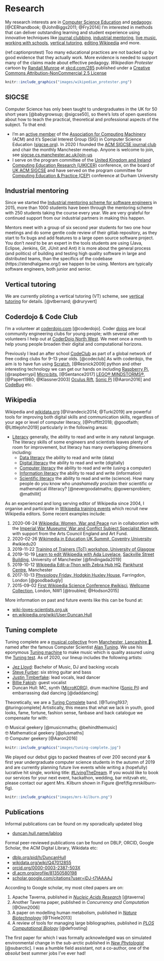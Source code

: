 # Research {#research}

My research interests are in [Computer Science Education](https://en.wikipedia.org/wiki/Computer_science_education) and [pedagogy](https://en.wikipedia.org/wiki/Pedagogy). [@CERhandbook; @JohnBiggs2011; @Fry2014] I'm interested in methods that can deliver outstanding learning and student experience using innovative techniques like [journal clubbing](https://sigcse.cs.manchester.ac.uk/), [industrial mentoring](https://www.cs.manchester.ac.uk/connect/business-engagement/industrial-mentoring/), [live music](#tuningcomplete), [working with schools](#coding-their-future), [vertical tutoring], [editing Wikipedia](#wikipedia) and more.

(ref:captionprotest) Too many educational practices are not backed up by good evidence that they actually work. More evidence is needed to support many of the claims made about effective pedagogy. _Wikipedian Protester_ cartoon by [Randall Munroe](https://en.wikipedia.org/wiki/Randall_Munroe) at [xkcd.com/285](https://xkcd.com/285/)  published under a [Creative Commons Attribution-NonCommercial 2.5 License](https://creativecommons.org/licenses/by-nc/2.5/)

```r
knitr::include_graphics("images/wikipedian_protester.png")
```

## SIGCSE
Computer Science has only been taught to undergraduates in the UK for 50 short years [@babygrowsup; @sigcse50], so there's lots of open questions about how to teach the practical, theoretical and professional aspects of the subject. To that end:

* I'm an [active member](https://dl.acm.org/profile/81350580198) of the [Association for Computing Machinery](https://en.wikipedia.org/wiki/Association_for_Computing_Machinery) (ACM) and it's Special Interest Group (SIG) in Computer Science Education ([sigcse.org](https://sigcse.org)). In 2020 I founded the [ACM SIGCSE journal club](https://sigcse.cs.manchester.ac.uk/) and chair the monthly Manchester meetup. Anyone is welcome to join, see [sigcse.cs.manchester.ac.uk/join-us](https://sigcse.cs.manchester.ac.uk/join-us)
* I serve on the program committee of the [United Kingdom and Ireland Computing Education Research (UIKICER)](https://www.ukicer.com/) conference, on the board of [UK ACM SIGCSE](https://uki-sigcse.acm.org/about) and have served on the program committee for [Computing Education & Practice (CEP)](http://community.dur.ac.uk/cep.conference) conference at Durham University

## Industrial mentoring
Since we started the [Industrial mentoring scheme for software engineers](https://www.cs.manchester.ac.uk/connect/business-engagement/industrial-mentoring/) in 2015, more than 1000 students have been through the mentoring scheme with 250 students taking the course every year. We are very grateful for continued support from our industrial partners in making this happen.

Mentors meet with a group of six second year students for two one hour meetings and do some gentle code review of their gitlab repository, as they start to fix bugs and add features to a large open source software project. You don’t *need* to be an expert in the tools students are using (Java, Eclipse, Jenkins, Git, JUnit and Ant) it is more about the general process (and politics) of building and testing high quality software in large and distributed teams, than the specifics of the codebase (https://stendhalgame.org/) we happen to be using. Mentors are typically software engineers, both junior and senior.

## Vertical tutoring {#vt}
We are currently piloting a vertical tutoring (VT) scheme, see [vertical tutoring] for details. [@vtbernard; @druryvert]

## Coderdojo & Code Club  {#codeclub}
I'm a volunteer at [coderdojo.com](https://coderdojo.com/) [@coderdojo]. Coder [dojos](https://en.wikipedia.org/wiki/Dojo) are local community engineering clubs for young people; with several other volunteers I help out at [CoderDojo North West](https://twitter.com/coderdojonw). We meet once a month to help young people broaden their digital and computational horizons.

Previously I lead an after school [CodeClub](https://codeclub.org) as part of a global network of free coding clubs for 9--13 year olds. [@codeclub] As with coderdojo, the aim is to have fun using [Scratch](https://scratch.mit.edu/), [@Resnick2009] python and other interesting technology we can get our hands on including [Raspberry Pi](https://www.raspberrypi.org/), [@raspberrypi] [Micro:bits](https://microbit.org/), [@Sentance2017] [LEGO® MINDSTORMS®](https://www.lego.com/en-gb/themes/mindstorms), [@Papert1980; @Klassner2003] [Oculus Rift](https://www.oculus.com), [Sonic Pi](https://sonic-pi.net/) [@Aaron2016] and [CodeBug](http://www.codebug.org.uk/) etc.

## Wikipedia {#wikipedia}
Wikipedia and [wikidata.org](https://www.wikidata.org) [@Vrandecic2014; @Turki2019] are powerful tools for improving both digital skills and communication skills, regardless of your age or level of computer literacy, [@Proffitt2018; @goodfaith; @Littlejohn2019] particularly in the following areas:

* [Literacy](https://en.wikipedia.org/wiki/Literacy) generally, the ability to read and write in any natural language. The literacy skills of some engineers and scientists leaves plenty of room for improvement, but literacy has many overlapping dimensions including:
  + [Data literacy](https://en.wikipedia.org/wiki/Data_literacy) the ability to read and write (data)
  + [Digital literacy](https://en.wikipedia.org/wiki/Digital_literacy) the ability to read and write (digitally)
  + [Computer literacy](https://en.wikipedia.org/wiki/Computer_literacy) the ability to read and write (using a computer)
  + [Information literacy](https://en.wikipedia.org/wiki/Information_literacy) the ability to read and write (information)
  + [Scientific literacy](https://en.wikipedia.org/wiki/Scientific_literacy) the ability to read and write (science). How many people do you know who _unashamedly_ proclaim their scientific or mathematical illiteracy? [@nevergoodatmaths; @gowersproblem; @mathillit]

As an experienced and long serving editor of Wikipedia since 2004, I organise and participate in [Wikipedia training events](https://en.wikipedia.org/wiki/Edit-a-thon) which recruit new Wikipedia editors. Some recent examples include:

1. 2020-06-24 [Wikipedia: Women, War and Peace](https://en.wikipedia.org/wiki/Wikipedia:Meetup/Women_in_War_and_Peace) run in collaboration with the [Imperial War Museums' War and Conflict Subject Specialist Network](https://www.iwm.org.uk/partnerships/subject-specialist-network), with support from the Arts Council England and Art Fund.
1. 2020-02-26 [Wikimedia in Education UK Summit, Coventry University](https://wikiedusummit.coventry.domains) #wikiedu20
1. 2019-11-22 [Training of Trainers (ToT) workshop, University of Glasgow](https://duncan.hull.name/2019/12/10/glasgow/)
1. 2019-10-19 [Learn to edit Wikipedia with Ada Lovelace](https://wiki-loves-scientists.org.uk/2019/10/09/learn-to-edit-wikipedia-thurs-17th-october-university-of-manchester-all-welcome/), [Sackville Street Building](https://en.wikipedia.org/wiki/Sackville_Street_Building), University of Manchester [@findingada2019]
1. 2019-10-12 [Wikipedia Edit-a-Thon with Zebra Hub HQ](https://www.eventbrite.com/e/global-wikipedia-edit-a-thon-wikieditathon-2019-manchester-and-london-2019-zebra-hub-hq-the-tickets-48601581639), [Pankhurst Centre](https://en.wikipedia.org/wiki/Pankhurst_Centre), Manchester
1. 2017-10-13 [Physiology Friday, Hodgkin Huxley House](https://wiki-loves-scientists.org.uk/2017/10/27/mirror-mirror-on-the-wall-who-is-the-most-viewed-of-them-all/), Farringdon, London [@goodbadugly]
1. 2015-09-02 [First Wikipedia Science Conference #wikisci](https://wikimedia.org.uk/wiki/Wikipedia_Science_Conference), [Wellcome Collection](https://en.wikipedia.org/wiki/Wellcome_Collection), London, NW1 [@troubled; @Hodson2015]

More information on past and future events like this can be found at:

* [wiki-loves-scientists.org.uk](https://wiki-loves-scientists.org.uk/)
* [en.wikipedia.org/wiki/User:Duncan.Hull](https://en.wikipedia.org/wiki/User:Duncan.Hull)

## Tuning complete {#tuningcomplete}
Tuning complete are a [musical collective](https://en.wikipedia.org/wiki/Musical_collective) from [Manchester, Lancashire 🌹](https://duncan.hull.name/2019/07/05/mancashire/), named after the famous Computer Scientist [Alan Tuning](https://en.wikipedia.org/wiki/Alan_Turing). We use his eponymous [Tuning machine](https://en.wikipedia.org/wiki/Turing_machine) to make music which is quality assured using the [Tuning test](https://en.wikipedia.org/wiki/Turing_test). As of 2020, our lineup includes the following artists:

* [Jez Lloyd](https://www.linkedin.com/in/jez-lloyd-84077069): Bachelor of Music, DJ and backing vocals
* [Steve Furber](https://en.wikipedia.org/wiki/Steve_Furber): six string guitar and bass
* [Justin Timberfake](https://en.wikipedia.org/wiki/Justin_Timberlake): lead vocals, lead dancer
* [Billie Fakish](https://en.wikipedia.org/wiki/Billie_Eilish): guest vocalist
* Duncan Hull: MC, synth ([MicroKORG](https://en.wikipedia.org/wiki/MicroKORG)), drum machine ([Sonic Pi](https://sonic-pi.net/)) and embarrassing dad dancing [@daddancing]

Theoretically, we are a [Turing Complete](https://en.wikipedia.org/wiki/Turing_completeness) band. [@Turing1937; @turingcomplete] Artistically, this means that what we lack in youth, good looks, fame, fortune, fashion sense, fanbase and back catalogue we compensate for with:

🤓 Musical geekery [@musicnmaths; @behindthemusic]  
🤓 Mathematical geekery [@plusmaths]   
🤓 Computer geekery [@Aaron2016]

```r
knitr::include_graphics("images/tuning-complete.jpg")
```

We played our debut gigs to packed theatres of over 200 second year & first year undergraduate computer science students in the autumn of 2019 and are currently planning future live events while writing a (hopefully) lucrative hit single, working title: [#LivingTheDream](https://twitter.com/hashtag/LivingTheDream). If you would like to book our services for your next event, hackathon, wedding, bar mitzvah etc, please contact our agent Mrs. Kilburn shown in Figure \@ref(fig:mrskilburn-fig).

```r
knitr::include_graphics("images/mrs-kilburn.png")
```

## Publications
Informal publications can be found on my sporadically updated blog

* [duncan.hull.name/lablog](https://duncan.hull.name/lablog/)

Formal peer-reviewed publications can be found on DBLP, ORCID, Google Scholar, the ACM Digital Library, Wikidata etc:

* [dblp.org/pid/h/DuncanHull](https://dblp.org/pid/h/DuncanHull)
* [wikidata.org/wiki/Q47012855](https://www.wikidata.org/wiki/Q47012855)
* [orcid.org/0000-0003-2387-503X](https://orcid.org/0000-0003-2387-503X)
* [dl.acm.org/profile/81350580198](https://dl.acm.org/profile/81350580198)
* [scholar.google.com/citations?user=iDJ-t7IAAAAJ](https://scholar.google.com/citations?user=iDJ-t7IAAAAJ)

According to Google scholar, my most cited papers are on:

1. Apache Taverna, published in [_Nucleic Acids Research_](https://en.wikipedia.org/wiki/Nucleic_Acids_Research) [@taverna]  
2. Another Taverna paper, published in _Concurrency and Computation_ [@Oinn2006]  
3. A paper on modelling human metabolism, published in [_Nature Biotechnology_](https://en.wikipedia.org/wiki/Nature_Biotechnology)  [@Thiele2013]
4. A review of tools for managing large bibliographies, published in [_PLOS Computational Biology_](https://en.wikipedia.org/wiki/PLOS_Computational_Biology) [@defrosting]  

The first paper for which I was formally acknowledged was on simulated environmental change in the sub-arctic published in [_New Phytologist_](https://en.wikipedia.org/wiki/New_Phytologist) [@subarctic]. I was a humble field assistant, not a co-author, one of the *absolut* best summer jobs I've ever had!
